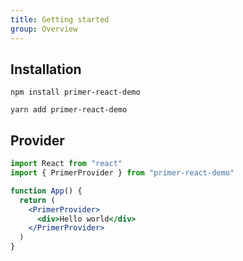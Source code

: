 ```yaml
---
title: Getting started
group: Overview
---
```


## Installation

```shell
npm install primer-react-demo
```

```shell
yarn add primer-react-demo
```

## Provider

```jsx
import React from "react"
import { PrimerProvider } from "primer-react-demo"

function App() {
  return (
    <PrimerProvider>
      <div>Hello world</div>
    </PrimerProvider>
  )
}
```
